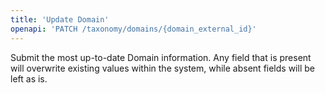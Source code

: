 ```yaml
---
title: 'Update Domain'
openapi: 'PATCH /taxonomy/domains/{domain_external_id}'
---
```


Submit the most up-to-date Domain information. Any field that is present will overwrite existing values within the system, while absent fields will be left as is.

